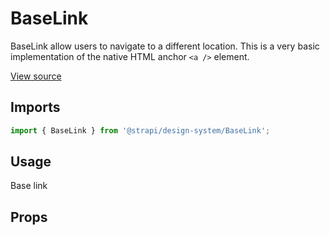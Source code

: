 <!--- BaseLink.stories.mdx --->


<Meta title="Design System/Technical Components/BaseLink" component={BaseLink} />

# BaseLink

BaseLink allow users to navigate to a different location. This is a very basic implementation of the native HTML anchor `<a />` element.

[View source](https://github.com/strapi/design-system/tree/main/packages/strapi-design-system/src/BaseLink)

## Imports

```js
import { BaseLink } from '@strapi/design-system/BaseLink';
```

## Usage

<Canvas>
  <Story name="base">
    <BaseLink href="https://strapi.io">Base link</BaseLink>
  </Story>
</Canvas>

## Props

<ArgsTable of={BaseLink} />
